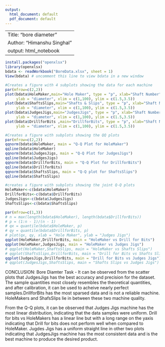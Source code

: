---
output:
  html_document: default
  pdf_document: default
---
---
Title: "bore diameter"
Author: "Himanshu Singhal"
output: html_notebook
---

```{r}

install.packages("openxlsx")
library(openxlsx)
bdata <- readWorkbook("BoreData.xlsx", sheet = 1)
View(bdata) # uncomment this line to view bdata in a new window

#Creates a figure with 4 subplots showing the data for each machine
par(mfrow=c(2,2))
plot(bdata$HoleMaker,main="Hole Maker", type = "p", xlab="Shaft Number", 
     ylab = "diameter", xlim = c(1,100), ylim = c(1.5,3.5))
plot(bdata$ShaftsSlips,main="Shafts & Slips", type = "p", xlab="Shaft Number", 
     ylab = "diameter", xlim = c(1,100), ylim = c(1.5,3.5))
plot(bdata$JudgesJigs,main="JudgesJigs", type = "p", xlab="Shaft Number", 
     ylab = "diameter", xlim = c(1,100), ylim = c(1.5,3.5))
plot(bdata$DrillforBits ,main="DrillforBits", type = "p", xlab="Shaft Number", 
     ylab = "diameter", xlim = c(1,100), ylim = c(1.5,3.5))

#Creates a figure with subplots showing the QQ plots
par(mfrow=c(2,2))
qqnorm(bdata$HoleMaker, main = "Q-Q Plot for HoleMaker")
qqline(bdata$HoleMaker)
qqnorm(bdata$JudgesJigs, main = "Q-Q Plot for JudgesJigs")
qqline(bdata$JudgesJigs)
qqnorm(bdata$DrillforBits, main = "Q-Q Plot for DrillforBits")
qqline(bdata$DrillforBits)
qqnorm(bdata$ShaftsSlips, main = "Q-Q plot for ShaftsSlips")
qqline(bdata$ShaftsSlips)

#creates a figure with subplots showing the joint Q-Q plots
HoleMaker<-c(bdata$HoleMaker)
DrillforBits<-c(bdata$DrillforBits)
JudgesJigs<-c(bdata$JudgesJigs)
ShaftsSlips<-c(bdata$ShaftsSlips)

par(mfrow=c(1,3))
# n = max(length(bdata$HoleMaker), length(bdata$DrillforBits))
# p = (1:n - 1)/(n - 1)
# qx = quantile(bdata$HoleMaker, p)
# qy = quantile(bdata$DrillforBits, p)
# plot(qx, qy, xlab = "Hole Maker", ylab = "Judges Jigs")
qqplot(HoleMaker,DrillforBits, main = "HoleMaker vs Drill for Bits")
qqplot(HoleMaker,JudgesJigs, main = "HoleMaker vs Judges Jigs")
# qqplot(HoleMaker,ShaftsSlips, main = "HoleMaker vs Shafts Slips")
# qqplot(ShaftsSlips,DrillforBits, main = "Drill for Bits vs Shafts Slips")
qqplot(JudgesJigs,DrillforBits, main = "Drill for Bits vs Judges Jigs")
# qqplot(JudgesJigs,ShaftsSlips, main = "Shafts Slips vs Judges Jigs")

```
CONCLUSION:
Bore Diamter Task - 
It can be observed from the scatter plots that JudgesJigs has the best accuracy and precision for the dataset. The sample quantities most closely resembles the theoretical quantities, and after calibration, it can be used to acheive nearly perfect samples.DrillforBits has the most sparsed data and is not a reliable machine. HoleMakers and ShafsSlips lie in between these two machine quality.

From the Q-Q plots, it can be observed that Judges Jigs machine has the most linear distribution, indicating that the data samples were uniform. Drill for bits vs HoleMakers has a linear line but with a long range on the yaxis indicating that Drill for bits does not perform well when compared to HoleMaker. Jugdes Jigs has a uniform straight line in other two plots indicating that JudgesJigs machine has the most consistent data and is the best machine to produce the desired product.



